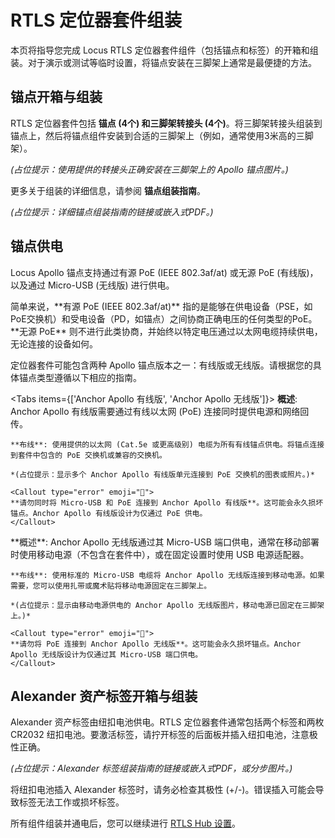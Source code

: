 
# RTLS 定位器套件组装

本页将指导您完成 Locus RTLS 定位器套件组件（包括锚点和标签）的开箱和组装。对于演示或测试等临时设置，将锚点安装在三脚架上通常是最便捷的方法。

## 锚点开箱与组装
RTLS 定位器套件包括 **锚点 (4个) 和三脚架转接头 (4个)**。将三脚架转接头组装到锚点上，然后将锚点组件安装到合适的三脚架上（例如，通常使用3米高的三脚架）。

*(占位提示：使用提供的转接头正确安装在三脚架上的 Apollo 锚点图片。)*

更多关于组装的详细信息，请参阅 **锚点组装指南**。

*(占位提示：详细锚点组装指南的链接或嵌入式PDF。)*

## 锚点供电

Locus Apollo 锚点支持通过有源 PoE (IEEE 802.3af/at) 或无源 PoE (有线版)，以及通过 Micro-USB (无线版) 进行供电。

<Callout type="info" emoji="ℹ️">
  简单来说，**有源 PoE (IEEE 802.3af/at)** 指的是能够在供电设备（PSE，如PoE交换机）和受电设备（PD，如锚点）之间协商正确电压的任何类型的PoE。**无源 PoE** 则不进行此类协商，并始终以特定电压通过以太网电缆持续供电，无论连接的设备如何。
</Callout>

定位器套件可能包含两种 Apollo 锚点版本之一：有线版或无线版。请根据您的具体锚点类型遵循以下相应的指南。

<Tabs items={['Anchor Apollo 有线版', 'Anchor Apollo 无线版']}>
  <Tab>
    **概述**: Anchor Apollo 有线版需要通过有线以太网 (PoE) 连接同时提供电源和网络回传。
    
    **布线**: 使用提供的以太网 (Cat.5e 或更高级别) 电缆为所有有线锚点供电。将锚点连接到套件中包含的 PoE 交换机或兼容的交换机。
    
    *(占位提示：显示多个 Anchor Apollo 有线版单元连接到 PoE 交换机的图表或照片。)*
    
    <Callout type="error" emoji="🚫">
    **请勿同时将 Micro-USB 和 PoE 连接到 Anchor Apollo 有线版**。这可能会永久损坏锚点。Anchor Apollo 有线版设计为仅通过 PoE 供电。
    </Callout>

  </Tab>
  <Tab>
    **概述**: Anchor Apollo 无线版通过其 Micro-USB 端口供电，通常在移动部署时使用移动电源（不包含在套件中），或在固定设置时使用 USB 电源适配器。
    
    **布线**: 使用标准的 Micro-USB 电缆将 Anchor Apollo 无线版连接到移动电源。如果需要，您可以使用扎带或魔术贴将移动电源固定在三脚架上。
    
    *(占位提示：显示由移动电源供电的 Anchor Apollo 无线版图片，移动电源已固定在三脚架上。)*

    <Callout type="error" emoji="🚫">
    **请勿将 PoE 连接到 Anchor Apollo 无线版**。这可能会永久损坏锚点。Anchor Apollo 无线版设计为仅通过其 Micro-USB 端口供电。
    </Callout>

  </Tab>
</Tabs>

## Alexander 资产标签开箱与组装

Alexander 资产标签由纽扣电池供电。RTLS 定位器套件通常包括两个标签和两枚 CR2032 纽扣电池。要激活标签，请拧开标签的后面板并插入纽扣电池，注意极性正确。

*(占位提示：Alexander 标签组装指南的链接或嵌入式PDF，或分步图片。)*

<Callout type="info" emoji="ℹ️">
  将纽扣电池插入 Alexander 标签时，请务必检查其极性 (+/-)。错误插入可能会导致标签无法工作或损坏标签。
</Callout>

所有组件组装并通电后，您可以继续进行 [RTLS Hub 设置](./RTLSHub)。